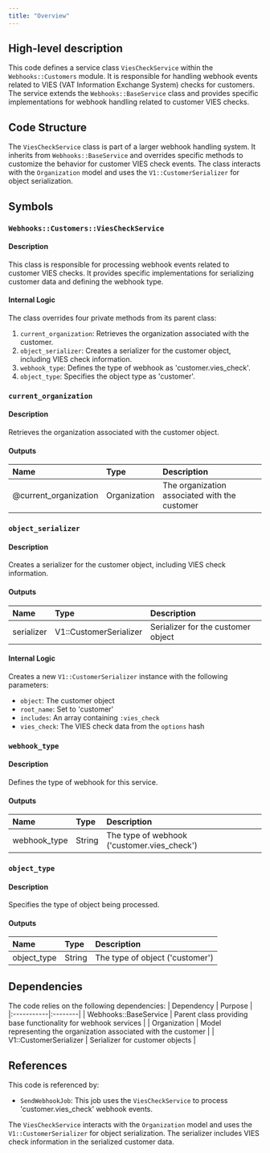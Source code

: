 ```yaml
---
title: "Overview"
---
```


## High-level description
This code defines a service class `ViesCheckService` within the `Webhooks::Customers` module. It is responsible for handling webhook events related to VIES (VAT Information Exchange System) checks for customers. The service extends the `Webhooks::BaseService` class and provides specific implementations for webhook handling related to customer VIES checks.

## Code Structure
The `ViesCheckService` class is part of a larger webhook handling system. It inherits from `Webhooks::BaseService` and overrides specific methods to customize the behavior for customer VIES check events. The class interacts with the `Organization` model and uses the `V1::CustomerSerializer` for object serialization.

## Symbols

### `Webhooks::Customers::ViesCheckService`
#### Description
This class is responsible for processing webhook events related to customer VIES checks. It provides specific implementations for serializing customer data and defining the webhook type.

#### Internal Logic
The class overrides four private methods from its parent class:

1. `current_organization`: Retrieves the organization associated with the customer.
2. `object_serializer`: Creates a serializer for the customer object, including VIES check information.
3. `webhook_type`: Defines the type of webhook as 'customer.vies_check'.
4. `object_type`: Specifies the object type as 'customer'.

### `current_organization`
#### Description
Retrieves the organization associated with the customer object.

#### Outputs
| Name | Type | Description |
|:-----|:-----|:------------|
| @current_organization | Organization | The organization associated with the customer |

### `object_serializer`
#### Description
Creates a serializer for the customer object, including VIES check information.

#### Outputs
| Name | Type | Description |
|:-----|:-----|:------------|
| serializer | V1::CustomerSerializer | Serializer for the customer object |

#### Internal Logic
Creates a new `V1::CustomerSerializer` instance with the following parameters:
- `object`: The customer object
- `root_name`: Set to 'customer'
- `includes`: An array containing `:vies_check`
- `vies_check`: The VIES check data from the `options` hash

### `webhook_type`
#### Description
Defines the type of webhook for this service.

#### Outputs
| Name | Type | Description |
|:-----|:-----|:------------|
| webhook_type | String | The type of webhook ('customer.vies_check') |

### `object_type`
#### Description
Specifies the type of object being processed.

#### Outputs
| Name | Type | Description |
|:-----|:-----|:------------|
| object_type | String | The type of object ('customer') |

## Dependencies
The code relies on the following dependencies:
| Dependency | Purpose |
|:-----------|:--------|
| Webhooks::BaseService | Parent class providing base functionality for webhook services |
| Organization | Model representing the organization associated with the customer |
| V1::CustomerSerializer | Serializer for customer objects |

## References
This code is referenced by:
- `SendWebhookJob`: This job uses the `ViesCheckService` to process 'customer.vies_check' webhook events.

The `ViesCheckService` interacts with the `Organization` model and uses the `V1::CustomerSerializer` for object serialization. The serializer includes VIES check information in the serialized customer data.